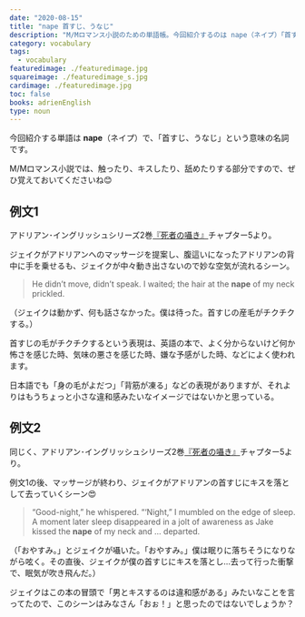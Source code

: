 ```yaml
---
date: "2020-08-15"
title: "nape 首すじ、うなじ"
description: "M/Mロマンス小説のための単語帳。今回紹介するのは nape（ネイプ）「首すじ、うなじ」という意味の名詞です。"
category: vocabulary
tags:
  - vocabulary
featuredimage: ./featuredimage.jpg
squareimage: ./featuredimage_s.jpg
cardimage: ./featuredimage.jpg
toc: false
books: adrienEnglish
type: noun
---
```



今回紹介する単語は __nape__（ネイプ）で、「首すじ、うなじ」という意味の名詞です。

M/Mロマンス小説では、触ったり、キスしたり、舐めたりする部分ですので、ぜひ覚えておいてくださいね😊

## 例文1

アドリアン･イングリッシュシリーズ2巻[『死者の囁き』](/mm-romance/a-dangerous-thing/)チャプター5より。

ジェイクがアドリアンへのマッサージを提案し、腹這いになったアドリアンの背中に手を乗せるも、ジェイクが中々動き出さないので妙な空気が流れるシーン。

<Blockquote book srcBook="dangerousThing" lang="en" chapter="5">
He didn’t move, didn’t speak. I waited; the hair at the <strong>nape</strong> of my neck prickled.
</Blockquote>

<p className="translation">（ジェイクは動かず、何も話さなかった。僕は待った。首すじの産毛がチクチクする。）</p>

首すじの毛がチクチクするという表現は、英語の本で、よく分からないけど何か怖さを感じた時、気味の悪さを感じた時、嫌な予感がした時、などによく使われます。

日本語でも「身の毛がよだつ」「背筋が凍る」などの表現がありますが、それよりはもうちょっと小さな違和感みたいなイメージではないかと思っている。

## 例文2

同じく、アドリアン･イングリッシュシリーズ2巻[『死者の囁き』](/mm-romance/a-dangerous-thing/)チャプター5より。

例文1の後、マッサージが終わり、ジェイクがアドリアンの首すじにキスを落として去っていくシーン😍

<Blockquote book srcBook="dangerousThing" lang="en" chapter="5">
“Good-night,” he whispered. “‘Night,” I mumbled on the edge of sleep. A moment later sleep disappeared in a jolt of awareness as Jake kissed the <strong>nape</strong> of my neck and ... departed.
</Blockquote>

<p className="translation">（「おやすみ。」とジェイクが囁いた。「おやすみ。」僕は眠りに落ちそうになりながら呟く。その直後、ジェイクが僕の首すじにキスを落とし…去って行った衝撃で、眠気が吹き飛んだ。）</p>

ジェイクはこの本の冒頭で「男とキスするのは違和感がある」みたいなことを言ってたので、このシーンはみなさん「おぉ！」と思ったのではないでしょうか？

<VocabularyFooter book="dangerousThing" />
